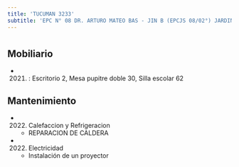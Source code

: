 ```yaml
---
title: 'TUCUMAN 3233'
subtitle: 'EPC N° 08 DR. ARTURO MATEO BAS - JIN B (EPCJS 08/02°) JARDIN DEL ABASTO'
---
```


#


## Mobiliario

*  (2021) : Escritorio 2, Mesa pupitre doble 30, Silla escolar 62 





## Mantenimiento

*  (2022) Calefaccion y Refrigeracion 
    + REPARACION DE CALDERA

*  (2022) Electricidad 
    + Instalación de un proyector



